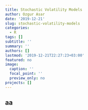 ```yaml
---
title: Stochastic Volatility Models
author: Ozgur Asar
date: '2019-12-21'
slug: stochastic-volatility-models
categories:
  - R
tags: []
subtitle: ''
summary: ''
authors: []
lastmod: '2019-12-21T22:27:23+03:00'
featured: no
image:
  caption: ''
  focal_point: ''
  preview_only: no
projects: []
---
```


## aa